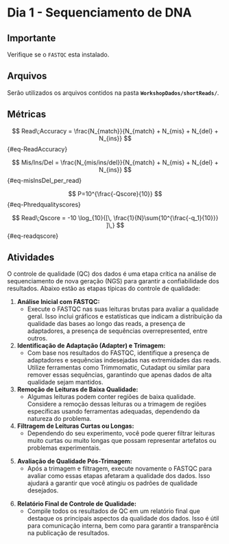 # Dia 1 - Sequenciamento de DNA {.unnumbered}

::: callout-important
## Importante

Verifique se o `FASTQC` esta instalado.
:::

## Arquivos

Serão utilizados os arquivos contidos na pasta **`WorkshopDados/shortReads/`**.

## Métricas

$$
Read\;Accuracy = \frac{N_{match}}{N_{match} + N_{mis} + N_{del} + N_{ins}}
$$ {#eq-ReadAccuracy}

$$
Mis/Ins/Del = \frac{N_{mis/ins/del}}{N_{match} + N_{mis} + N_{del} + N_{ins}}
$$ {#eq-misInsDel_per_read}

$$
P=10^{\frac{-Qscore}{10}}
$$ {#eq-Phredqualityscores}

$$
Read\;Qscore = -10 \log_{10}{[\, \frac{1}{N}\sum{10^{\frac{-q_1}{10}}} ]\,}
$$ {#eq-readqscore}

## Atividades

O controle de qualidade (QC) dos dados é uma etapa crítica na análise de sequenciamento de nova geração (NGS) para garantir a confiabilidade dos resultados. Abaixo estão as etapas típicas do controle de qualidade:

1.  **Análise Inicial com FASTQC:**
    -   Execute o FASTQC nas suas leituras brutas para avaliar a qualidade geral. Isso inclui gráficos e estatísticas que indicam a distribuição da qualidade das bases ao longo das reads, a presença de adaptadores, a presença de sequências overrepresented, entre outros.
2.  **Identificação de Adaptação (Adapter) e Trimagem:**
    -   Com base nos resultados do FASTQC, identifique a presença de adaptadores e sequências indesejadas nas extremidades das reads. Utilize ferramentas como Trimmomatic, Cutadapt ou similar para remover essas sequências, garantindo que apenas dados de alta qualidade sejam mantidos.
3.  **Remoção de Leituras de Baixa Qualidade:**
    -   Algumas leituras podem conter regiões de baixa qualidade. Considere a remoção dessas leituras ou a trimagem de regiões específicas usando ferramentas adequadas, dependendo da natureza do problema.
4.  **Filtragem de Leituras Curtas ou Longas:**
    -   Dependendo do seu experimento, você pode querer filtrar leituras muito curtas ou muito longas que possam representar artefatos ou problemas experimentais.

<!-- 5. **Avaliação de Conteúdo Específico:** -->

<!--    - Se o seu experimento envolver amplo enriquecimento de regiões específicas (por exemplo, ChIP-seq), verifique a qualidade nessas regiões específicas para garantir que as leituras estejam enriquecidas onde você espera. -->

5.  **Avaliação de Qualidade Pós-Trimagem:**
    -   Após a trimagem e filtragem, execute novamente o FASTQC para avaliar como essas etapas afetaram a qualidade dos dados. Isso ajudará a garantir que você atingiu os padrões de qualidade desejados.

<!-- 6. **Estimativa de Diversidade e Contaminação:** -->

<!--    - Em alguns casos, pode ser útil estimar a diversidade da amostra e verificar a presença de contaminação. Ferramentas como FastQ Screen podem ser úteis nesse contexto. -->

6.  **Relatório Final de Controle de Qualidade:**
    -   Compile todos os resultados de QC em um relatório final que destaque os principais aspectos da qualidade dos dados. Isso é útil para comunicação interna, bem como para garantir a transparência na publicação de resultados.

<!-- Essas etapas são fundamentais para garantir que os dados utilizados nas análises subsequentes sejam de alta qualidade e que os resultados sejam mais confiáveis. Lembre-se de que os detalhes específicos podem variar com base no tipo de experimento e na plataforma de sequenciamento utilizada. -->
